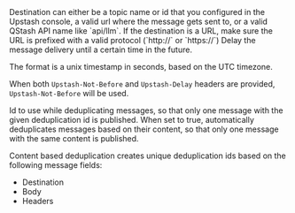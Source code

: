 <ParamField path="destination" type="string" required>
  Destination can either be a topic name or id that you configured in the
  Upstash console, a valid url where the message gets sent to, or a valid
  QStash API name like `api/llm`. If the destination is a URL, make sure
  the URL is prefixed with a valid protocol (`http://` or `https://`)
</ParamField>

<Snippet file="qstash-common-request.mdx" />

<ParamField header="Upstash-Not-Before" type="int" >
  Delay the message delivery until a certain time in the future.

  The format is a unix timestamp in seconds, based on the UTC timezone.

  When both `Upstash-Not-Before` and `Upstash-Delay` headers are provided,
  `Upstash-Not-Before` will be used.
</ParamField>

<ParamField header="Upstash-Deduplication-Id" type="string">
  Id to use while deduplicating messages, so that only one message with
  the given deduplication id is published.
</ParamField>

<ParamField header="Upstash-Content-Based-Deduplication" type="boolean">
  When set to true, automatically deduplicates messages based on their content,
  so that only one message with the same content is published.

  Content based deduplication creates unique deduplication ids based on the
  following message fields:

  - Destination
  - Body
  - Headers
</ParamField>